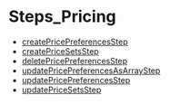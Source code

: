 
# Steps\_Pricing

- [createPricePreferencesStep](../Steps_Pricing/functions/core_flows.Pricing.Steps_Pricing.createPricePreferencesStep/page.mdx)
- [createPriceSetsStep](../Steps_Pricing/functions/core_flows.Pricing.Steps_Pricing.createPriceSetsStep/page.mdx)
- [deletePricePreferencesStep](../Steps_Pricing/functions/core_flows.Pricing.Steps_Pricing.deletePricePreferencesStep/page.mdx)
- [updatePricePreferencesAsArrayStep](../Steps_Pricing/functions/core_flows.Pricing.Steps_Pricing.updatePricePreferencesAsArrayStep/page.mdx)
- [updatePricePreferencesStep](../Steps_Pricing/functions/core_flows.Pricing.Steps_Pricing.updatePricePreferencesStep/page.mdx)
- [updatePriceSetsStep](../Steps_Pricing/functions/core_flows.Pricing.Steps_Pricing.updatePriceSetsStep/page.mdx)
